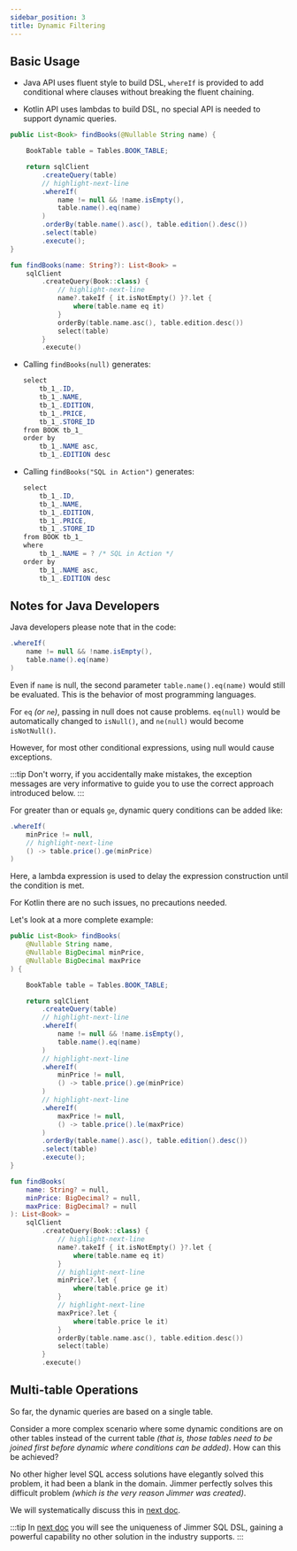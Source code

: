 ```yaml
---
sidebar_position: 3
title: Dynamic Filtering
---
```



## Basic Usage

-   Java API uses fluent style to build DSL, `whereIf` is provided to add conditional where clauses without breaking the fluent chaining.

-   Kotlin API uses lambdas to build DSL, no special API is needed to support dynamic queries.

<Tabs groupId="language">
<TabItem value="java" label="Java">

```java
public List<Book> findBooks(@Nullable String name) {

    BookTable table = Tables.BOOK_TABLE;

    return sqlClient
        .createQuery(table)
        // highlight-next-line
        .whereIf(
            name != null && !name.isEmpty(),
            table.name().eq(name)
        )
        .orderBy(table.name().asc(), table.edition().desc())
        .select(table)
        .execute();
}
```

</TabItem>
<TabItem value="kotlin" label="Kotlin">

```kotlin
fun findBooks(name: String?): List<Book> =
    sqlClient
        .createQuery(Book::class) {
            // highlight-next-line
            name?.takeIf { it.isNotEmpty() }?.let {
                where(table.name eq it)
            }
            orderBy(table.name.asc(), table.edition.desc())
            select(table)
        }
        .execute()
```

</TabItem>
</Tabs>

-   Calling `findBooks(null)` generates:

    ```csharp
    select
        tb_1_.ID,
        tb_1_.NAME,
        tb_1_.EDITION,
        tb_1_.PRICE,
        tb_1_.STORE_ID
    from BOOK tb_1_
    order by
        tb_1_.NAME asc,
        tb_1_.EDITION desc
    ```

-   Calling `findBooks("SQL in Action")` generates:

    ```csharp
    select
        tb_1_.ID,
        tb_1_.NAME,
        tb_1_.EDITION,
        tb_1_.PRICE,
        tb_1_.STORE_ID
    from BOOK tb_1_
    where
        tb_1_.NAME = ? /* SQL in Action */
    order by
        tb_1_.NAME asc,
        tb_1_.EDITION desc
    ```

## Notes for Java Developers

Java developers please note that in the code:

```java
.whereIf(
    name != null && !name.isEmpty(),
    table.name().eq(name) 
)
```

Even if `name` is null, the second parameter `table.name().eq(name)` would still be evaluated. This is the behavior of most programming languages.

For `eq` *(or `ne`)*, passing in null does not cause problems. `eq(null)` would be automatically changed to `isNull()`, and `ne(null)` would become `isNotNull()`.

However, for most other conditional expressions, using null would cause exceptions.

:::tip
Don't worry, if you accidentally make mistakes, the exception messages are very informative to guide you to use the correct approach introduced below.
:::

For greater than or equals `ge`, dynamic query conditions can be added like:

```java 
.whereIf(
    minPrice != null, 
    // highlight-next-line
    () -> table.price().ge(minPrice)
)
```

Here, a lambda expression is used to delay the expression construction until the condition is met.

For Kotlin there are no such issues, no precautions needed.

Let's look at a more complete example:

<Tabs groupId="language">
<TabItem value="java" label="Java">

```java
public List<Book> findBooks(
    @Nullable String name,
    @Nullable BigDecimal minPrice,
    @Nullable BigDecimal maxPrice
) {

    BookTable table = Tables.BOOK_TABLE;

    return sqlClient
        .createQuery(table)
        // highlight-next-line
        .whereIf(
            name != null && !name.isEmpty(),
            table.name().eq(name)
        )
        // highlight-next-line
        .whereIf(
            minPrice != null,
            () -> table.price().ge(minPrice)
        )
        // highlight-next-line
        .whereIf(
            maxPrice != null,
            () -> table.price().le(maxPrice)
        )
        .orderBy(table.name().asc(), table.edition().desc())
        .select(table)
        .execute();
} 
```

</TabItem>
<TabItem value="kotlin" label="Kotlin">

```kotlin
fun findBooks(
    name: String? = null,
    minPrice: BigDecimal? = null,
    maxPrice: BigDecimal? = null
): List<Book> =
    sqlClient
        .createQuery(Book::class) {
            // highlight-next-line
            name?.takeIf { it.isNotEmpty() }?.let {
                where(table.name eq it)
            }
            // highlight-next-line
            minPrice?.let {
                where(table.price ge it)
            }
            // highlight-next-line
            maxPrice?.let {
                where(table.price le it)
            }
            orderBy(table.name.asc(), table.edition.desc())
            select(table)
        }
        .execute()
```

</TabItem>
</Tabs>

## Multi-table Operations  

So far, the dynamic queries are based on a single table.

Consider a more complex scenario where some dynamic conditions are on other tables instead of the current table *(that is, those tables need to be joined first before dynamic where conditions can be added)*. How can this be achieved?

No other higher level SQL access solutions have elegantly solved this problem, it had been a blank in the domain. Jimmer perfectly solves this difficult problem *(which is the very reason Jimmer was created)*.

We will systematically discuss this in [next doc](./dynamic-join/). 

:::tip
In [next doc](./dynamic-join/) you will see the uniqueness of Jimmer SQL DSL, gaining a powerful capability no other solution in the industry supports.
:::
